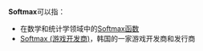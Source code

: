 '''Softmax'''可以指：
* 在数学和统计学领域中的[[Softmax函数|Softmax函数]]
* [[Softmax_(游戏开发商)|Softmax (游戏开发商)]]，韩国的一家游戏开发商和发行商
{{disambig|cat=非中文名称消歧义}}